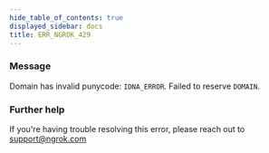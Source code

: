 ```yaml
---
hide_table_of_contents: true
displayed_sidebar: docs
title: ERR_NGROK_429
---
```


### Message

Domain has invalid punycode: `IDNA_ERROR`. Failed to reserve `DOMAIN`.

<ErrorDetails />

### Further help

If you're having trouble resolving this error, please reach out to [support@ngrok.com](mailto:support@ngrok.com?subject=Help%20with%20ERR_NGROK_429)
